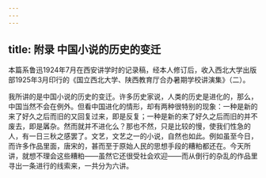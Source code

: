 ```yaml
---
---
---
```

title: 附录 中国小说的历史的变迁
---




本篇系鲁迅1924年7月在西安讲学时的记录稿，经本人修订后，收入西北大学出版部1925年3月印行的《国立西北大学、陕西教育厅合办暑期学校讲演集》（二）。

我所讲的是中国小说的历史的变迁。许多历史家说，人类的历史是进化的，那么，中国当然不会在例外。但看中国进化的情形，却有两种很特别的现象：一种是新的来了好久之后而旧的又回复过来，即是反复；一种是新的来了好久之后而旧的并不废去，即是羼杂。然而就并不进化么？那也不然，只是比较的慢，使我们性急的人，有一日三秋之感罢了。文艺，文艺之一的小说，自然也如此。例如虽至今日，而许多作品里面，唐宋的，甚而至于原始人民的思想手段的糟粕都还在。今天所讲，就想不理会这些糟粕——虽然它还很受社会欢迎——而从倒行的杂乱的作品里寻出一条进行的线索来，一共分为六讲。